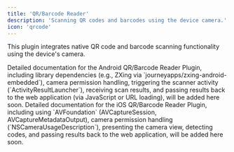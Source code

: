 ```yaml
---
title: 'QR/Barcode Reader'
description: 'Scanning QR codes and barcodes using the device camera.'
icon: 'qrcode'
---
```



This plugin integrates native QR code and barcode scanning functionality using the device's camera.

<Tabs>
 <Tab title="Android">
    <Info>
    Detailed documentation for the Android QR/Barcode Reader Plugin, including library dependencies (e.g., ZXing via `journeyapps/zxing-android-embedded`), camera permission handling, triggering the scanner activity (`ActivityResultLauncher`), receiving scan results, and passing results back to the web application (via JavaScript or URL loading), will be added here soon.
    </Info>
 </Tab>
 <Tab title="iOS">
    <Info>
    Detailed documentation for the iOS QR/Barcode Reader Plugin, including using `AVFoundation` (AVCaptureSession, AVCaptureMetadataOutput), camera permission handling (`NSCameraUsageDescription`), presenting the camera view, detecting codes, and passing results back to the web application, will be added here soon.
    </Info>
 </Tab>
</Tabs>